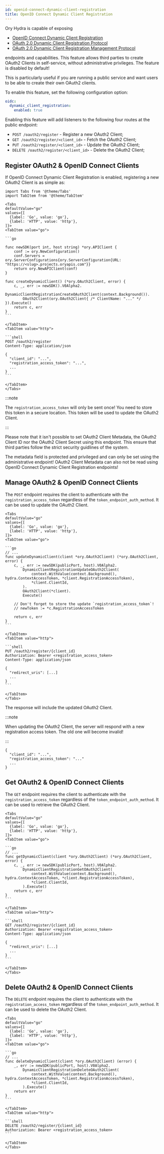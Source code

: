 ```yaml
---
id: openid-connect-dynamic-client-registration
title: OpenID Connect Dynamic Client Registration
---
```


Ory Hydra is capable of exposing

- [OpenID Connect Dynamic Client Registration](https://openid.net/specs/openid-connect-registration-1_0.html)
- [OAuth 2.0 Dynamic Client Registration Protocol](https://datatracker.ietf.org/doc/html/rfc7591)
- [OAuth 2.0 Dynamic Client Registration Management Protocol](https://datatracker.ietf.org/doc/html/rfc7592)

endpoints and capabilities. This feature allows third parties to create OAuth2 Clients in self-service, without administrative
privileges. The feature is disabled by default!

This is particularly useful if you are running a public service and want users to be able to create their own OAuth2 clients.

To enable this feature, set the following configuration option:

```yaml
oidc:
  dynamic_client_registration:
    enabled: true
```

Enabling this feature will add listeners to the following four routes at the public endpoint:

- `POST /oauth2/register` - Register a new OAuth2 Client;
- `GET /oauth2/register/<client_id>` - Fetch the OAuth2 Client;
- `PUT /oauth2/register/<client_id>` - Update the OAuth2 Client;
- `DELETE /oauth2/register/<client_id>` - Delete the OAuth2 Client;

## Register OAuth2 & OpenID Connect Clients

If OpenID Connect Dynamic Client Registration is enabled, registering a new OAuth2 Client is as simple as:

````mdx-code-block
import Tabs from '@theme/Tabs'
import TabItem from '@theme/TabItem'

<Tabs
defaultValue="go"
values={[
  {label: 'Go', value: 'go'},
  {label: 'HTTP', value: 'http'},
]}>
<TabItem value="go">

```go

func newSDK(port int, host string) *ory.APIClient {
	conf := ory.NewConfiguration()
	conf.Servers = ory.ServerConfigurations{ory.ServerConfiguration{URL: "https://<slug>.projects.oryapis.com"}}
	return ory.NewAPIClient(conf)
}

func createDynamicClient() (*ory.OAuth2Client, error) {
	c, _, err := newSDK().V0Alpha2.
		DynamicClientRegistrationCreateOAuth2Client(context.Background()).
		OAuth2Client(ory.OAuth2Client{ /* ClientName: "..." */ }).Execute()
	return c, err
}
```

</TabItem>
<TabItem value="http">

```shell
POST /oauth2/register
Content-Type: application/json

{
  "client_id": "...",
  "registration_access_token": "...",
  ...
}
```

</TabItem>
</Tabs>
````

:::note

The `registration_access_token` will only be sent once! You need to store this token in a secure location. This token will be used
to update the OAuth2 Client.

:::

Please note that it isn't possible to set OAuth2 Client Metadata, the OAuth2 Client ID nor the OAuth2 Client Secret using this
endpoint. This ensure that third parties follow the strict security guidlines of the system.

The metadata field is protected and privileged and can only be set using the administrative endpoint! OAuth2 Client Metadata can
also not be read using OpenID Connect Dynamic Client Registration endpoints!

## Manage OAuth2 & OpenID Connect Clients

The `POST` endpoint requires the client to authenticate with the `registration_access_token` regardless of the
`token_endpoint_auth_method`. It can be used to update the OAuth2 Client.

````mdx-code-block
<Tabs
defaultValue="go"
values={[
  {label: 'Go', value: 'go'},
  {label: 'HTTP', value: 'http'},
]}>
<TabItem value="go">

```go
// ...
func updateDynamicClient(client *ory.OAuth2Client) (*ory.OAuth2Client, error) {
	c, _, err := newSDK(publicPort, host).V0Alpha2.
		DynamicClientRegistrationUpdateOAuth2Client(
			context.WithValue(context.Background(), hydra.ContextAccessToken, *client.RegistrationAccessToken),
			*client.ClientId,
		).
		OAuth2Client(*client).
		Execute()

	// Don't forget to store the update `registration_access_token`!
	// newToken := *c.RegistrationAccessToken

	return c, err
}
```

</TabItem>
<TabItem value="http">

```shell
PUT /oauth2/register/{client_id}
Authorization: Bearer <registration_access_token>
Content-Type: application/json

{
  "redirect_uris": [...]
  ...
}
```

</TabItem>
</Tabs>
````

The response will include the updated OAuth2 Client.

:::note

When updating the OAuth2 Client, the server will respond with a new registration access token. The old one will become invalid!

:::

```
{
  "client_id": "...",
  "registration_access_token": "..."
  ...
}
```

## Get OAuth2 & OpenID Connect Clients

The `GET` endpoint requires the client to authenticate with the `registration_access_token` regardless of the
`token_endpoint_auth_method`. It can be used to retrieve the OAuth2 Client.

````mdx-code-block
<Tabs
defaultValue="go"
values={[
  {label: 'Go', value: 'go'},
  {label: 'HTTP', value: 'http'},
]}>
<TabItem value="go">

```go
// ...
func getDynamicClient(client *ory.OAuth2Client) (*ory.OAuth2Client, error) {
	c, _, err := newSDK(publicPort, host).V0Alpha2.
		DynamicClientRegistrationGetOAuth2Client(
			context.WithValue(context.Background(), hydra.ContextAccessToken, *client.RegistrationAccessToken),
			*client.ClientId,
		).Execute()
	return c, err
}
```

</TabItem>
<TabItem value="http">

```shell
GET /oauth2/register/{client_id}
Authorization: Bearer <registration_access_token>
Content-Type: application/json

{
  "redirect_uris": [...]
  ...
}
```

</TabItem>
</Tabs>
````

## Delete OAuth2 & OpenID Connect Clients

The `DELETE` endpoint requires the client to authenticate with the `registration_access_token` regardless of the
`token_endpoint_auth_method`. It can be used to delete the OAuth2 Client.

````mdx-code-block
<Tabs
defaultValue="go"
values={[
  {label: 'Go', value: 'go'},
  {label: 'HTTP', value: 'http'},
]}>
<TabItem value="go">

```go
// ...
func deleteDynamicClient(client *ory.OAuth2Client) (error) {
	_, err := newSDK(publicPort, host).V0Alpha2.
		DynamicClientRegistrationDeleteOAuth2Client(
			context.WithValue(context.Background(), hydra.ContextAccessToken, *client.RegistrationAccessToken),
			*client.ClientId,
		).Execute()
	return err
}
```

</TabItem>
<TabItem value="http">

```shell
DELETE /oauth2/register/{client_id}
Authorization: Bearer <registration_access_token>
```

</TabItem>
</Tabs>
````
